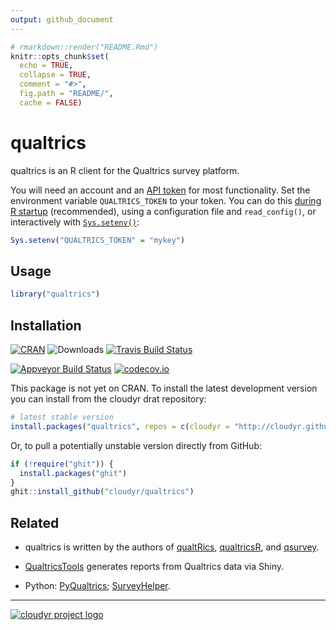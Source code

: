 ```yaml
---
output: github_document
---
```


```r
# rmarkdown::render("README.Rmd")
knitr::opts_chunk$set(
  echo = TRUE,
  collapse = TRUE,
  comment = "#>",
  fig.path = "README/",
  cache = FALSE)
```

# qualtrics

qualtrics is an R client for the Qualtrics survey platform. 

You will need an account and an [API
token](https://www.qualtrics.com/support/integrations/api-integration/api-integration)
for most functionality. Set the environment variable `QUALTRICS_TOKEN` to your
token. You can do this [during R
startup](https://www.rdocumentation.org/packages/base/versions/3.3.1/topics/Startup)
(recommended), using a configuration file and `read_config()`, or interactively
with
[`Sys.setenv()`](https://www.rdocumentation.org/packages/base/versions/3.3.1/topics/Sys.setenv):

```r
Sys.setenv("QUALTRICS_TOKEN" = "mykey")
```


## Usage

```r
library("qualtrics")
```


## Installation

[![CRAN](https://www.r-pkg.org/badges/version/qualtrics)](https://cran.r-project.org/package=qualtrics)
![Downloads](https://cranlogs.r-pkg.org/badges/qualtrics)
[![Travis Build Status](https://travis-ci.org/cloudyr/qualtrics.svg?branch=master)](https://travis-ci.org/cloudyr/qualtrics)

[![Appveyor Build Status](https://ci.appveyor.com/api/projects/status/x3hbvp55a52h7a7k?svg=true)](https://ci.appveyor.com/project/jamesdunham/qualtrics)
[![codecov.io](https://codecov.io/github/cloudyr/qualtrics/coverage.svg?branch=master)](https://codecov.io/github/cloudyr/qualtrics?branch=master)

This package is not yet on CRAN. To install the latest development version you
can install from the cloudyr drat repository:

```r
# latest stable version
install.packages("qualtrics", repos = c(cloudyr = "http://cloudyr.github.io/drat", getOption("repos")))
```

Or, to pull a potentially unstable version directly from GitHub:

```r
if (!require("ghit")) {
  install.packages("ghit")
}
ghit::install_github("cloudyr/qualtrics")
```


## Related

* qualtrics is written by the authors of
  [qualtRics](https://github.com/JasperHG90/qualtRics),
  [qualtricsR](https://github.com/saberry/qualtricsR), and
  [qsurvey](https://jdunham.io/qsurvey/).

* [QualtricsTools](https://github.com/ctesta01/QualtricsTools) generates reports
  from Qualtrics data via Shiny.

* Python: [PyQualtrics](https://github.com/Baguage/pyqualtrics);
  [SurveyHelper](https://github.com/cwade/surveyhelper).


---
[![cloudyr project logo](https://i.imgur.com/JHS98Y7.png)](https://github.com/cloudyr)
